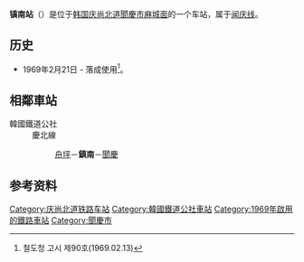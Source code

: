 {{朝鮮半島車站資訊
|公司色 = #0066b3
|文字色 = 
|站名 = 镇南站<br />{{lang|en|Jinnam}}
|圖片 =
|pxl = 
|圖片說明 =
|所屬路線 = [[闻庆线|闻庆线]]
|車站編號 = 
|前一站 = [[舟坪站|舟坪]]
|前一站距離 =5.7
|後一站距離 =9.5
|後一站 = [[闻庆站|闻庆]]
|距離 = 12.8
|起點站 = [[店村站|店村]]
|諺文 = 진남역
|朝鮮漢字 = 鎭南驛
|文觀部式 =Jinnam-yeok 
|馬-賴式 =
|副站名 = 
|停站路線數 = 
|所屬公司 = [[韩国铁道公社|韩国铁道公社]]
|所在地 =[[庆尚北道|庆尚北道]][[聞慶市|聞慶市]][[麻城面|麻城面]]
|車站構造 = 地面车站
|月台配置 = 
|啟用年月日 =1969年2月21日 
|廢站年月日 = 
|上下車人次 =
|統計年度 =
|轉車 = 
|備註 = 
|全寬備註 = 
}}

'''镇南站'''（{{kor|諺=진남역|漢=鎭南驛|羅=Jinnam yeok|f=y}}）是位于[[韩国|韩国]][[庆尚北道|庆尚北道]][[聞慶市|聞慶市]][[麻城面|麻城面]]的一个车站，属于[[闻庆线|闻庆线]]。

== 历史 ==
*1969年2月21日 - 落成使用<ref>철도청 고시 제90호(1969.02.13)</ref>。

== 相鄰車站 ==
;韓國鐵道公社
:慶北線
::[[舟坪站|舟坪]]－'''鎮南'''－[[聞慶站|聞慶]]

== 参考资料 ==
{{reflist}}

{{闻庆线}}
{{加恩线}}

[[Category:庆尚北道铁路车站|Category:庆尚北道铁路车站]]
[[Category:韓國鐵道公社車站|Category:韓國鐵道公社車站]]
[[Category:1969年啟用的鐵路車站|Category:1969年啟用的鐵路車站]]
[[Category:聞慶市|Category:聞慶市]]